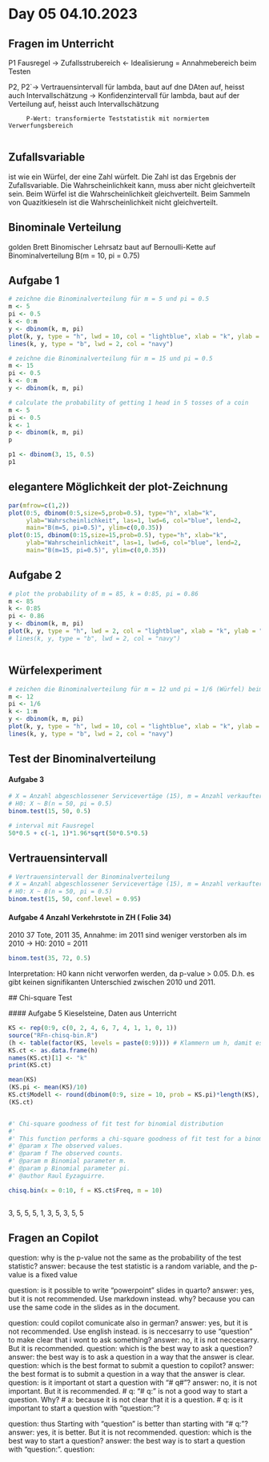 # Day 05 04.10.2023 {.unnumbered}

## Fragen im Unterricht

P1 Fausregel -\> Zufallsstrubereich \<- Idealisierung = Annahmebereich beim Testen

P2, P2\`-\> Vertrauensintervall für lambda, baut auf dne DAten auf, heisst auch Intervallschätzung -\> Konfidenzintervall für lambda, baut auf der Verteilung auf, heisst auch Intervallschätzung

```         
     P-Wert: transformierte Teststatistik mit normiertem Verwerfungsbereich
     
```

## Zufallsvariable

ist wie ein Würfel, der eine Zahl würfelt. Die Zahl ist das Ergebnis der Zufallsvariable. Die Wahrscheinlichkeit kann, muss aber nicht gleichverteilt sein. Beim Würfel ist die Wahrscheinlichkeit gleichverteilt. Beim Sammeln von Quazitkieseln ist die Wahrscheinlichkeit nicht gleichverteilt.

## Binominale Verteilung

golden Brett Binomischer Lehrsatz baut auf Bernoulli-Kette auf Binominalverteilung B(m = 10, pi = 0.75)

## Aufgabe 1

```r
# zeichne die Binominalverteilung für m = 5 und pi = 0.5
m <- 5
pi <- 0.5
k <- 0:m
y <- dbinom(k, m, pi)
plot(k, y, type = "h", lwd = 10, col = "lightblue", xlab = "k", ylab = "Häufigkeiten")
lines(k, y, type = "b", lwd = 2, col = "navy")

# zeichne die Binominalverteilung für m = 15 und pi = 0.5
m <- 15
pi <- 0.5
k <- 0:m
y <- dbinom(k, m, pi)

# calculate the probability of getting 1 head in 5 tosses of a coin
m <- 5
pi <- 0.5
k <- 1
p <- dbinom(k, m, pi)
p

p1 <- dbinom(3, 15, 0.5)
p1
```

## elegantere Möglichkeit der plot-Zeichnung

```r
par(mfrow=c(1,2))
plot(0:5, dbinom(0:5,size=5,prob=0.5), type="h", xlab="k",
     ylab="Wahrscheinlichkeit", las=1, lwd=6, col="blue", lend=2,
     main="B(m=5, pi=0.5)", ylim=c(0,0.35))
plot(0:15, dbinom(0:15,size=15,prob=0.5), type="h", xlab="k",
     ylab="Wahrscheinlichkeit", las=1, lwd=6, col="blue", lend=2,
     main="B(m=15, pi=0.5)", ylim=c(0,0.35))
```

## Aufgabe 2

```r
# plot the probability of m = 85, k = 0:85, pi = 0.86
m <- 85
k <- 0:85
pi <- 0.86
y <- dbinom(k, m, pi)
plot(k, y, type = "h", lwd = 2, col = "lightblue", xlab = "k", ylab = "Häufigkeiten", lend = 1)
# lines(k, y, type = "b", lwd = 2, col = "navy")



```

## Würfelexperiment

```r
# zeichen die Binominalverteilung für m = 12 und pi = 1/6 (Würfel) beim würfeln mit 2 Würfeln
m <- 12
pi <- 1/6
k <- 1:m
y <- dbinom(k, m, pi)
plot(k, y, type = "h", lwd = 10, col = "lightblue", xlab = "k", ylab = "Häufigkeiten")
lines(k, y, type = "b", lwd = 2, col = "navy")

```

## Test der Binominalverteilung

#### Aufgabe 3

```r
# X = Anzahl abgeschlossener Servicevertäge (15), m = Anzahl verkaufter Wärmepumpen (50), pi = 0.5
# H0: X ~ B(n = 50, pi = 0.5)
binom.test(15, 50, 0.5)

# interval mit Fausregel
50*0.5 + c(-1, 1)*1.96*sqrt(50*0.5*0.5)

```

## Vertrauensintervall

```r
# Vertrauensintervall der Binominalverteilung
# X = Anzahl abgeschlossener Servicevertäge (15), m = Anzahl verkaufter Wärmepumpen (50), pi = 0.5
# H0: X ~ B(n = 50, pi = 0.5)
binom.test(15, 50, conf.level = 0.95)
```

#### Aufgabe 4 Anzahl Verkehrstote in ZH ( Folie 34)

2010 37 Tote, 2011 35, Annahme: im 2011 sind weniger verstorben als im 2010 -\> H0: 2010 = 2011

```r
binom.test(35, 72, 0.5) 
```

Interpretation: H0 kann nicht verworfen werden, da p-value \> 0.05. D.h. es gibt keinen signifikanten Unterschied zwischen 2010 und 2011.

\## Chi-square Test

\#### Aufgabe 5 Kieselsteine, Daten aus Unterricht

```r
KS <- rep(0:9, c(0, 2, 4, 6, 7, 4, 1, 1, 0, 1))
source("RFn-chisq-bin.R")
(h <- table(factor(KS, levels = paste(0:9)))) # Klammern um h, damit es ausgegeben wird
KS.ct <- as.data.frame(h)
names(KS.ct)[1] <- "k"
print(KS.ct) 

mean(KS)
(KS.pi <- mean(KS)/10)
KS.ct$Modell <- round(dbinom(0:9, size = 10, prob = KS.pi)*length(KS), 1)
(KS.ct)


#' Chi-square goodness of fit test for binomial distribution
#'
#' This function performs a chi-square goodness of fit test for a binomial distribution.
#' @param x The observed values.
#' @param f The observed counts.
#' @param m Binomial parameter m.
#' @param p Binomial parameter pi.
#' @author Raul Eyzaguirre.

chisq.bin(x = 0:10, f = KS.ct$Freq, m = 10)



```

3, 5, 5, 5, 1, 3, 5, 3, 5, 5

## Fragen an Copilot

question: why is the p-value not the same as the probability of the test statistic? answer: because the test statistic is a random variable, and the p-value is a fixed value

question: is it possible to write "powerpoint" slides in quarto? answer: yes, but it is not recommended. Use markdown instead. why? because you can use the same code in the slides as in the document.

question: could copilot comunicate also in german? answer: yes, but it is not recommended. Use english instead. is is neccesarry to use "question" to make clear that i wont to ask something? answer: no, it is not neccesarry. But it is recommended. question: which is the best way to ask a question? answer: the best way is to ask a question in a way that the answer is clear. question: which is the best format to submit a question to copilot? answer: the best format is to submit a question in a way that the answer is clear. question: is it important ot start a question with "\# q#"? answer: no, it is not important. But it is recommended. \# q: "\# q:" is not a good way to start a question. Why? \# a: because it is not clear that it is a question. \# q: is it important to start a question with "question:"?

question: thus Starting with "question" is better than starting with "\# q:"? answer: yes, it is better. But it is not recommended. question: which is the best way to start a question? answer: the best way is to start a question with "question:". question:
